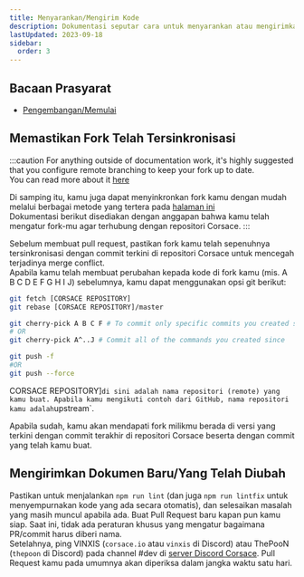 ```yaml
---
title: Menyarankan/Mengirim Kode
description: Dokumentasi seputar cara untuk menyarankan atau mengirimkan kode ke repositori Corsace.
lastUpdated: 2023-09-18
sidebar:
  order: 3
---
```


## Bacaan Prasyarat

*   [Pengembangan/Memulai](../../..)

## Memastikan Fork Telah Tersinkronisasi

:::caution
For anything outside of documentation work, it's highly suggested that you configure remote branching to keep your fork up to date.\
You can read more about it [here](https://docs.github.com/en/pull-requests/collaborating-with-pull-requests/working-with-forks/configuring-a-remote-repository-for-a-fork)

Di samping itu, kamu juga dapat menyinkronkan fork kamu dengan mudah melalui berbagai metode yang tertera pada [halaman ini](https://docs.github.com/en/pull-requests/collaborating-with-pull-requests/working-with-forks/syncing-a-fork)\
Dokumentasi berikut disediakan dengan anggapan bahwa kamu telah mengatur fork-mu agar terhubung dengan repositori Corsace.
:::

Sebelum membuat pull request, pastikan fork kamu telah sepenuhnya tersinkronisasi dengan commit terkini di repositori Corsace untuk mencegah terjadinya merge conflict.\
Apabila kamu telah membuat perubahan kepada kode di fork kamu (mis. A B C D E F G H I J) sebelumnya, kamu dapat menggunakan opsi git berikut:

```bash
git fetch [CORSACE REPOSITORY]
git rebase [CORSACE REPOSITORY]/master

git cherry-pick A B C F # To commit only specific commits you created since
# OR
git cherry-pick A^..J # Commit all of the commands you created since

git push -f 
#OR 
git push --force
```

CORSACE REPOSITORY]`di sini adalah nama repositori (remote) yang kamu buat. Apabila kamu mengikuti contoh dari GitHub, nama repositori kamu adalah`upstream\`.

Apabila sudah, kamu akan mendapati fork milikmu berada di versi yang terkini dengan commit terakhir di repositori Corsace beserta dengan commit yang telah kamu buat.

## Mengirimkan Dokumen Baru/Yang Telah Diubah

Pastikan untuk menjalankan `npm run lint` (dan juga `npm run lintfix` untuk menyempurnakan kode yang ada secara otomatis), dan selesaikan masalah yang masih muncul apabila ada.
Buat Pull Request baru kapan pun kamu siap. Saat ini, tidak ada peraturan khusus yang mengatur bagaimana PR/commit harus diberi nama.\
Setelahnya, ping VINXIS (`corsace.io` atau `vinxis` di Discord) atau ThePooN (`thepoon` di Discord) pada channel #dev di [server Discord Corsace](https://discord.gg/Z6vEMsr). Pull Request kamu pada umumnya akan diperiksa dalam jangka waktu satu hari.
